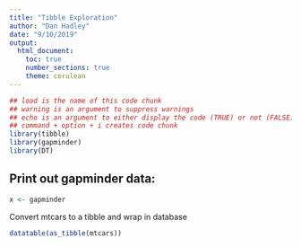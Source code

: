 ```yaml
---
title: "Tibble Exploration"
author: "Dan Hadley"
date: "9/10/2019"
output: 
  html_document:
    toc: true
    number_sections: true
    theme: cerulean
---
```


```r
## load is the name of this code chunk
## warning is an argument to suppress warnings
## echo is an argument to either display the code (TRUE) or not (FALSE) in the document
## command + option + i creates code chunk
library(tibble)
library(gapminder)
library(DT)
```

## Print out gapminder data:

```r
x <- gapminder
```

<!--This is a comment-->

Convert mtcars to a tibble and wrap in database
```r
datatable(as_tibble(mtcars))
```

